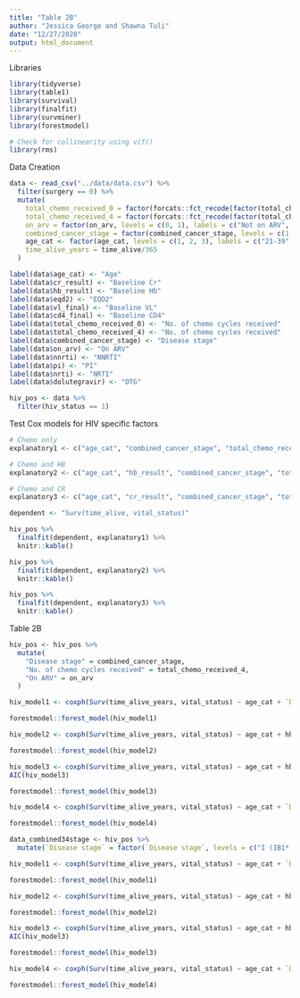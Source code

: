 ```yaml
---
title: "Table 2B"
author: "Jessica George and Shawna Tuli"
date: "12/27/2020"
output: html_document
---
```


Libraries
```r
library(tidyverse)
library(table1)
library(survival)
library(finalfit)
library(survminer)
library(forestmodel)

# Check for collinearity using vif()
library(rms)
```

Data Creation
```r
data <- read_csv("../data/data.csv") %>% 
  filter(surgery == 0) %>% 
  mutate(
    total_chemo_received_0 = factor(forcats::fct_recode(factor(total_chemo_received), "0" = "0", "1" = "1", "1" = "2", "1" = "3", "1" = "4", "1" = "5", "1" = "6", "1" = "7"), labels = c("0", ">0")),
    total_chemo_received_4 = factor(forcats::fct_recode(factor(total_chemo_received), "0" = "0", "0" = "1", "0" = "2", "0" = "3", "1" = "4", "1" = "5", "1" = "6", "1" = "7"), labels = c("<4", ">=4")),
    on_arv = factor(on_arv, levels = c(0, 1), labels = c("Not on ARV", "On ARV")),
    combined_cancer_stage = factor(combined_cancer_stage, levels = c(1, 2, 3, 4), labels = c("I (IB1*, IB2)", "II (IIA, IIB)", "III (IIIA, IIIB)", "IV")),
    age_cat <- factor(age_cat, levels = c(1, 2, 3), labels = c("21-39", "40-59", ">60")),
    time_alive_years = time_alive/365
  )

label(data$age_cat) <- "Age"
label(data$cr_result) <- "Baseline Cr"
label(data$hb_result) <- "Baseline Hb"
label(data$eqd2) <- "EQD2"
label(data$vl_final) <- "Baseline VL"
label(data$cd4_final) <- "Baseline CD4"
label(data$total_chemo_received_0) <- "No. of chemo cycles received"
label(data$total_chemo_received_4) <- "No. of chemo cycles received"
label(data$combined_cancer_stage) <- "Disease stage"
label(data$on_arv) <- "On ARV"
label(data$nnrti) <- "NNRTI"
label(data$pi) <- "PI"
label(data$nrti) <- "NRTI"
label(data$dolutegravir) <- "DTG"

hiv_pos <- data %>% 
  filter(hiv_status == 1)
```

Test Cox models for HIV specific factors
```r
# Chemo only
explanatory1 <- c("age_cat", "combined_cancer_stage", "total_chemo_received_4", "eqd2", "cd4_final", "vl_final", "nnrti", "pi", "dolutegravir", "nrti")

# Chemo and HB
explanatory2 <- c("age_cat", "hb_result", "combined_cancer_stage", "total_chemo_received_4", "eqd2", "cd4_final", "vl_final", "nnrti", "pi", "dolutegravir", "nrti")

# Chemo and CR
explanatory3 <- c("age_cat", "cr_result", "combined_cancer_stage", "total_chemo_received_4", "eqd2", "cd4_final", "vl_final", "nnrti", "pi", "dolutegravir", "nrti")

dependent <- "Surv(time_alive, vital_status)"

hiv_pos %>% 
  finalfit(dependent, explanatory1) %>% 
  knitr::kable()

hiv_pos %>% 
  finalfit(dependent, explanatory2) %>% 
  knitr::kable()

hiv_pos %>% 
  finalfit(dependent, explanatory3) %>% 
  knitr::kable()
```

Table 2B
```r
hiv_pos <- hiv_pos %>% 
  mutate(
    "Disease stage" = combined_cancer_stage,
    "No. of chemo cycles received" = total_chemo_received_4,
    "On ARV" = on_arv
  )

hiv_model1 <- coxph(Surv(time_alive_years, vital_status) ~ age_cat + `Disease stage` + `No. of chemo cycles received` + eqd2 + cd4_final + vl_final + nnrti + pi + dolutegravir + nrti, data = hiv_pos)

forestmodel::forest_model(hiv_model1)

hiv_model2 <- coxph(Surv(time_alive_years, vital_status) ~ age_cat + hb_result + `Disease stage` + `No. of chemo cycles received` + eqd2 + cd4_final + vl_final + nnrti + pi + dolutegravir + nrti, data = hiv_pos)

forestmodel::forest_model(hiv_model2)

hiv_model3 <- coxph(Surv(time_alive_years, vital_status) ~ age_cat + hb_result + `Disease stage` + `No. of chemo cycles received` + eqd2 + cd4_final +  + nnrti + pi + dolutegravir + nrti, data = hiv_pos)
AIC(hiv_model3)

forestmodel::forest_model(hiv_model3)

hiv_model4 <- coxph(Surv(time_alive_years, vital_status) ~ age_cat + `Disease stage` + `No. of chemo cycles received` + eqd2 + cd4_final + vl_final, data = hiv_pos)

forestmodel::forest_model(hiv_model4)
```

```r
data_combined34stage <- hiv_pos %>% 
  mutate(`Disease stage` = factor(`Disease stage`, levels = c("I (IB1*, IB2)", "II (IIA, IIB)", "III (IIIA, IIIB)", "IV"), labels = c("I (IB1*, IB2)", "II (IIA, IIB)", "III-IV (IIIA, IIIB, IV)", "III-IV (IIIA, IIIB, IV)")))

hiv_model1 <- coxph(Surv(time_alive_years, vital_status) ~ age_cat + `Disease stage` + `No. of chemo cycles received` + eqd2 + cd4_final + vl_final + nnrti + pi + dolutegravir + nrti, data = data_combined34stage)

forestmodel::forest_model(hiv_model1)

hiv_model2 <- coxph(Surv(time_alive_years, vital_status) ~ age_cat + hb_result + `Disease stage` + `No. of chemo cycles received` + eqd2 + cd4_final + vl_final + nnrti + pi + dolutegravir + nrti, data = data_combined34stage)

forestmodel::forest_model(hiv_model2)

hiv_model3 <- coxph(Surv(time_alive_years, vital_status) ~ age_cat + hb_result + `Disease stage` + `No. of chemo cycles received` + eqd2 + cd4_final +  + nnrti + pi + dolutegravir + nrti, data = data_combined34stage)
AIC(hiv_model3)

forestmodel::forest_model(hiv_model3)

hiv_model4 <- coxph(Surv(time_alive_years, vital_status) ~ age_cat + `Disease stage` + `No. of chemo cycles received` + eqd2 + cd4_final + vl_final, data = data_combined34stage)

forestmodel::forest_model(hiv_model4)
```



